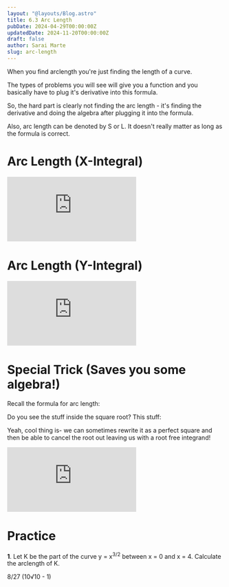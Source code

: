 ```yaml
---
layout: "@layouts/Blog.astro"
title: 6.3 Arc Length
pubDate: 2024-04-29T00:00:00Z
updatedDate: 2024-11-20T00:00:00Z
draft: false
author: Sarai Marte
slug: arc-length
---
```




When you find arclength you're just finding the length of a curve.

The types of problems you will see will give you a function and you basically have to plug it's derivative into this formula.

<ImageMd img = {img1} alt = "Formula for arclength"/>

So, the hard part is clearly not finding the arc length - it's finding the derivative and doing the algebra after plugging it into the formula.

Also, arc length can be denoted by S or L. It doesn't really matter as long as the formula is correct.

# Arc Length (X-Integral)

<iframe src="https://www.youtube.com/embed/94YTDkXvJMU?si=_vlsoqbRcu_Z_nyR" title="YouTube video player" frameborder="0" allow="accelerometer; autoplay; clipboard-write; encrypted-media; gyroscope; picture-in-picture; web-share" referrerpolicy="strict-origin-when-cross-origin" allowfullscreen></iframe>

# Arc Length (Y-Integral)

<iframe src="https://www.youtube.com/embed/8skzHUMGIMg?si=FMvK9I0EDguS6VUg" title="YouTube video player" frameborder="0" allow="accelerometer; autoplay; clipboard-write; encrypted-media; gyroscope; picture-in-picture; web-share" referrerpolicy="strict-origin-when-cross-origin" allowfullscreen></iframe>

# Special Trick (Saves you some algebra!)

Recall the formula for arc length: 

<ImageMd img = {img1} alt = "Formula for arclength"/>

Do you see the stuff inside the square root? This stuff:

<Latex formula="1 + f'(x)^2" />

Yeah, cool thing is- we can sometimes rewrite it as a perfect square and then be able to cancel the root out leaving us with a root free integrand!

<iframe src="https://www.youtube.com/embed/-XNArt4tbG0?si=aPLTaybJfknVSTuf" title="YouTube video player" frameborder="0" allow="accelerometer; autoplay; clipboard-write; encrypted-media; gyroscope; picture-in-picture; web-share" referrerpolicy="strict-origin-when-cross-origin" allowfullscreen></iframe>

# Practice

**1**. Let K be the part of the curve y = x<sup>3/2</sup> between x = 0 and x = 4. Calculate the arclength of K.

<Solution>
8/27 (10√10 - 1)
</Solution>